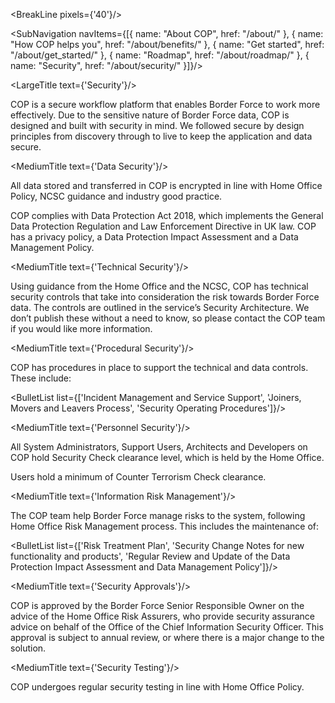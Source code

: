 
<div className="govuk-width-container main-height">

<BreakLine pixels={'40'}/>

<div className="grid-row">

<div className="column-one-quarter">

<SubNavigation navItems={[{ name: "About COP", href: "/about/" }, { name: "How COP helps you", href: "/about/benefits/" }, { name: "Get started", href: "/about/get_started/" }, { name: "Roadmap", href: "/about/roadmap/" }, { name: "Security", href: "/about/security/" }]}/>

</div>

<div className="column-five-eighths">

<LargeTitle text={'Security'}/>

COP is a secure workflow platform that enables Border Force to work more effectively. Due to the sensitive nature of Border Force data, COP is designed and built with security in mind. We followed secure by design principles from discovery through to live to keep the application and data secure.

<MediumTitle text={'Data Security'}/>

All data stored and transferred in COP is encrypted in line with Home Office Policy, NCSC guidance and industry good practice.

COP complies with Data Protection Act 2018, which implements the General Data Protection Regulation and Law Enforcement Directive in UK law. COP has a privacy policy, a Data Protection Impact Assessment and a Data Management Policy.

<MediumTitle text={'Technical Security'}/>

Using guidance from the Home Office and the NCSC, COP has technical security controls that take into consideration the risk towards Border Force data. The controls are outlined in the service’s Security Architecture. We don’t publish these without a need to know, so please contact the COP team if you would like more information.

<MediumTitle text={'Procedural Security'}/>

COP has procedures in place to support the technical and data controls. These include:

<BulletList list={['Incident Management and Service Support', 'Joiners, Movers and Leavers Process', 'Security Operating Procedures']}/>

<MediumTitle text={'Personnel Security'}/>

All System Administrators, Support Users, Architects and Developers on COP hold Security Check clearance level, which is held by the Home Office.

Users hold a minimum of Counter Terrorism Check clearance.

<MediumTitle text={'Information Risk Management'}/>

The COP team help Border Force manage risks to the system, following Home Office Risk Management process. This includes the maintenance of:

<BulletList list={['Risk Treatment Plan', 'Security Change Notes for new functionality and products', 'Regular Review and Update of the Data Protection Impact Assessment and Data Management Policy']}/>

<MediumTitle text={'Security Approvals'}/>

COP is approved by the Border Force Senior Responsible Owner on the advice of the Home Office Risk Assurers, who provide security assurance advice on behalf of the Office of the Chief Information Security Officer. This approval is subject to annual review, or where there is a major change to the solution.

<MediumTitle text={'Security Testing'}/>

COP undergoes regular security testing in line with Home Office Policy.
</div>
</div>
</div>


